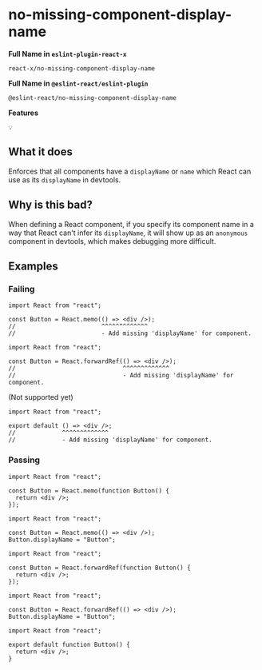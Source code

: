 # no-missing-component-display-name

**Full Name in `eslint-plugin-react-x`**

```plain copy
react-x/no-missing-component-display-name
```

**Full Name in `@eslint-react/eslint-plugin`**

```plain copy
@eslint-react/no-missing-component-display-name
```

**Features**

`💡`

## What it does

Enforces that all components have a `displayName` or `name` which React can use as its `displayName` in devtools.

## Why is this bad?

When defining a React component, if you specify its component name in a way that React can't infer its `displayName`, it will show up as an `anonymous` component in devtools, which makes debugging more difficult.

## Examples

### Failing

```tsx
import React from "react";

const Button = React.memo(() => <div />);
//                        ^^^^^^^^^^^^^
//                        - Add missing 'displayName' for component.
```

```tsx
import React from "react";

const Button = React.forwardRef(() => <div />);
//                              ^^^^^^^^^^^^^
//                              - Add missing 'displayName' for component.
```

(Not supported yet)

```tsx
import React from "react";

export default () => <div />;
//             ^^^^^^^^^^^^^
//             - Add missing 'displayName' for component.
```

### Passing

```tsx
import React from "react";

const Button = React.memo(function Button() {
  return <div />;
});
```

```tsx
import React from "react";

const Button = React.memo(() => <div />);
Button.displayName = "Button";
```

```tsx
import React from "react";

const Button = React.forwardRef(function Button() {
  return <div />;
});
```

```tsx
import React from "react";

const Button = React.forwardRef(() => <div />);
Button.displayName = "Button";
```

```tsx
import React from "react";

export default function Button() {
  return <div />;
}
```

